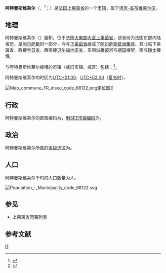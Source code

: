 {{地图误译/用户误译-法语|issue=哈特曼斯威勒}}
{{noteTA|G1=法国地名}}
{{Infobox French commune
|name               = 阿特曼斯维莱尔
|native name        = Hartmannswiller
|arrondissement     = [[坦恩-盖布维莱尔区|坦恩-盖布维莱尔区]]
}}
'''阿特曼斯维莱尔'''（{{lang-fr|Hartmannswiller}}，{{IPA-fr|aʁtmansvilɛʁ}}<ref>{{Cite web|title=Localisation et prononciation des noms de lieux d'Alsace commençant par H|url=http://elsasser.free.fr/NomCommu/ElsComH.html|work=elsasser.free.fr|accessdate=2019-01-31|archive-date=2018-08-13|archive-url=https://web.archive.org/web/20180813041413/http://elsasser.free.fr/NomCommu/ElsComH.html}}</ref>；{{lang-de|Hartmannsweiler}}）是[[法国|法国]][[上莱茵省|上莱茵省]]的一个[[市镇_(法国)|市镇]]，属于[[坦恩-盖布维莱尔区|坦恩-盖布维莱尔区]]。

== 地理 ==
阿特曼斯维莱尔（{{wikidata|property|linked|P625}}）面积{{wikidata|properties|P2046}}，位于法国[[大東部大區|大東部大區]][[上莱茵省|上莱茵省]]，该省份为法国东部内陆省份，是[[阿尔萨斯|阿尔萨斯]]的一部分，今与[[下莱茵省|下莱茵省]]组成了[[阿尔萨斯欧洲集体|阿尔萨斯欧洲集体]]，其北临下莱茵省，西接[[孚日省|孚日省]]，西南接[[贝尔福地区省|贝尔福地区省]]，东侧沿[[莱茵河|莱茵河]]与[[德国|德国]]相望，南与[[瑞士|瑞士]]接壤。

与阿特曼斯维莱尔接壤的市镇（或旧市镇、城区）包括：{{Wikidata|properties|linked|P47}}<ref name="geo">{{Cite web|url=https://www.geoportail.gouv.fr/carte|title=Carte|accessdate=2020-03-22|author=Géoportail|language=fr|publisher=Géoportail|archive-date=2017-01-29|archive-url=https://web.archive.org/web/20170129154129/https://www.geoportail.gouv.fr/carte/|dead-url=no}}</ref>。

阿特曼斯维莱尔的时区为[[UTC+01:00|UTC+01:00]]、[[UTC+02:00|UTC+02:00]]（[[夏时制|夏令时]]）。

[[File:Map_commune_FR_insee_code_68122.png|thumb]]定位图]]{{Clear|left}}
== 行政 ==
阿特曼斯维莱尔的邮政编码为{{wikidata|properties|P281}}，[[法国国家统计与经济研究所|INSEE市镇编码]]为{{wikidata|properties|P374}}。

== 政治 ==
阿特曼斯维莱尔所属的[[縣_(法國)|省级选区]]为{{WikidataLink|{{wikidata|properties|raw|best||P7938}}}}。

== 人口 ==
阿特曼斯维莱尔于{{wikidata|qualifier|P1082|P585}}时的人口数量为{{wikidata|property|raw|P1082}}人。

[[File:Population_-_Municipality_code_68122.svg|thumb]]{{Clear|left}}
== 参见 ==
* [[上莱茵省市镇列表|上莱茵省市镇列表]]

== 参考文献 ==
{{Reflist}}

{{上萊茵省市鎮}}
[[Category:上莱茵省市镇|H]]
